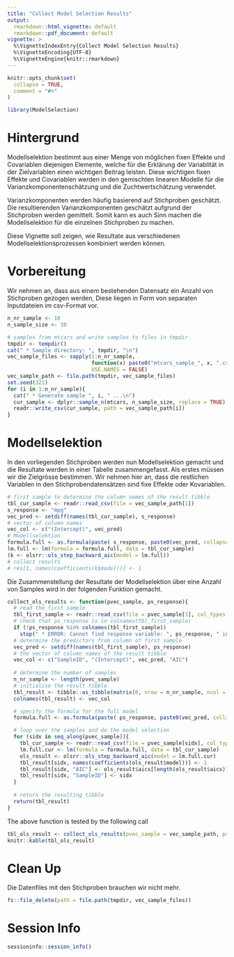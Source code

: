 ```yaml
---
title: "Collect Model Selection Results"
output:
  rmarkdown::html_vignette: default
  rmarkdown::pdf_document: default
vignette: >
  %\VignetteIndexEntry{Collect Model Selection Results}
  %\VignetteEncoding{UTF-8}
  %\VignetteEngine{knitr::rmarkdown}
---
```


```r
knitr::opts_chunk$set(
  collapse = TRUE,
  comment = "#>"
)
```

```r
library(ModelSelection)
```


# Hintergrund
Modellselektion bestimmt aus einer Menge von möglichen fixen Effekte und Covariablen diejenigen Elemente, welche für die Erklärung der Variablität in der Zielvariablen einen wichtigen Beitrag leisten. Diese wichtigen fixen Effekte und Covariablen werden in den gemischten linearen Modelle für die Varianzkomponentenschätzung und die Zuchtwertschätzung verwendet.

Varianzkomponenten werden häufig basierend auf Stichproben geschätzt. Die resultierenden Varianzkomponenten geschätzt aufgrund der Stichproben werden gemittelt. Somit kann es auch Sinn machen die Modellselektion für die einzelnen Stichproben zu machen.

Diese Vignette soll zeigen, wie Resultate aus verschiedenen Modellselektionsprozessen kombiniert werden können.


# Vorbereitung
Wir nehmen an, dass aus einem bestehenden Datensatz ein Anzahl von Stichproben gezogen werden, Diese liegen in Form von separaten Inputdateien im csv-Format vor.

```r
n_nr_sample <- 10
n_sample_size <- 30

# samples from mtcars and write samples to files in tmpdir
tmpdir <- tempdir()
cat(" * Sample directory: ", tmpdir, "\n")
vec_sample_files <- sapply(1:n_nr_sample, 
                           function(x) paste0("mtcars_sample_", x, ".csv", collapse = ""), 
                           USE.NAMES = FALSE)
vec_sample_path <- file.path(tmpdir, vec_sample_files)
set.seed(321)
for (i in 1:n_nr_sample){
  cat(" * Generate sample ", i, " ...\n")
  cur_sample <- dplyr::sample_n(mtcars, n_sample_size, replace = TRUE)
  readr::write_csv(cur_sample, path = vec_sample_path[i])
}
```


# Modellselektion
In den vorliegenden Stichproben werden nun Modellselektion gemacht und die Resultate werden in einer Tabelle zusammengefasst. Als erstes müssen wir die Zielgrösse bestimmen. Wir nehmen hier an, dass die restlichen Variablen in den Stichprobendatensätzen sind fixe Effekte oder Kovariablen.  

```r
# first sample to determine the column names of the result tibble
tbl_cur_sample <- readr::read_csv(file = vec_sample_path[1])
s_response <- "mpg"
vec_pred <- setdiff(names(tbl_cur_sample), s_response)
# vector of column names
vec_col <- c("(Intercept)", vec_pred)
# Modellselektion
formula.full <- as.formula(paste( s_response, paste0(vec_pred, collapse = " + "), sep = " ~ "))
lm.full <- lm(formula = formula.full, data = tbl_cur_sample)
(k <- olsrr::ols_step_backward_aic(model = lm.full))
# collect results
# res[1, names(coefficients(k$model))] <- 1
```

Die Zusammenstellung der Resultate der Modellselektion über eine Anzahl von Samples wird in der folgenden Funktion gemacht. 


```r
collect_ols_results <- function(pvec_sample, ps_response){
  # read the first sample
  tbl_first_sample <- readr::read_csv(file = pvec_sample[1], col_types = readr::cols())
  # check that ps_response is in colnames(tbl_first_sample)
  if (!ps_response %in% colnames(tbl_first_sample))
    stop(" * ERROR: Cannot find response variable: ", ps_response, " in columnnames of first sample.")
  # determine the predictors from column of first sample
  vec_pred <- setdiff(names(tbl_first_sample), ps_response)
  # the vector of column names of the result tibble
  vec_col <- c("SampleID", "(Intercept)", vec_pred, "AIC")
  
  # determine the number of samples
  n_nr_sample <- length(pvec_sample)
  # initialise the result tibble
  tbl_result <- tibble::as_tibble(matrix(0, nrow = n_nr_sample, ncol = length(vec_col)))
  colnames(tbl_result) <- vec_col

  # specify the formula for the full model
  formula.full <- as.formula(paste( ps_response, paste0(vec_pred, collapse = " + "), sep = " ~ "))

  # loop over the samples and do the model selection
  for (sidx in seq_along(pvec_sample)){
    tbl_cur_sample <- readr::read_csv(file = pvec_sample[sidx], col_types = readr::cols())
    lm.full.cur <- lm(formula = formula.full, data = tbl_cur_sample)
    ols_result <- olsrr::ols_step_backward_aic(model = lm.full.cur)
    tbl_result[sidx, names(coefficients(ols_result$model))] <- 1
    tbl_result[sidx, "AIC"] <- ols_result$aics[length(ols_result$aics)]
    tbl_result[sidx, "SampleID"] <- sidx
  }
  
  # return the resulting tibble    
  return(tbl_result)  
}
```

The above function is tested by the following call

```r
tbl_ols_result <- collect_ols_results(pvec_sample = vec_sample_path, ps_response = "mpg")
knitr::kable(tbl_ols_result)
```


# Clean Up
Die Datenfiles mit den Stichproben brauchen wir nicht mehr. 

```r
fs::file_delete(path = file.path(tmpdir, vec_sample_files))
```


# Session Info
```r
sessioninfo::session_info()
```

